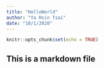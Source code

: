 ```yaml
---
title: "HelloWorld"
author: "Ya Hsin Tsai"
date: "10/1/2020"
---
```


```r
knitr::opts_chunk$set(echo = TRUE)
```

## This is a markdown file